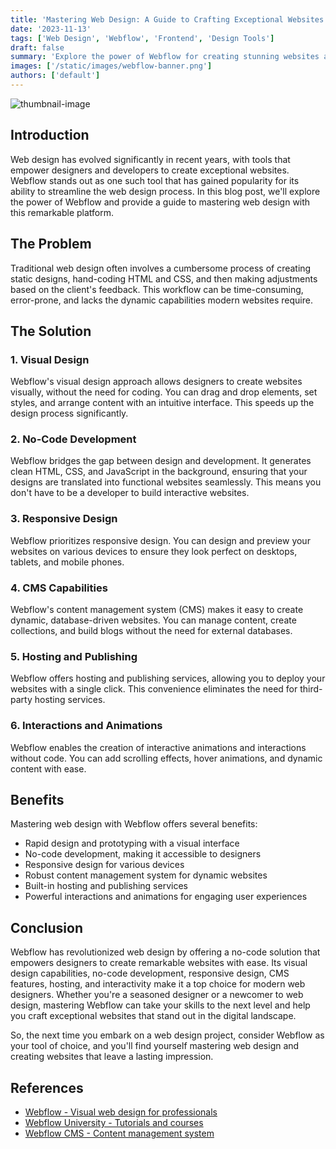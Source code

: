 ```yaml
---
title: 'Mastering Web Design: A Guide to Crafting Exceptional Websites with Webflow'
date: '2023-11-13'
tags: ['Web Design', 'Webflow', 'Frontend', 'Design Tools']
draft: false
summary: 'Explore the power of Webflow for creating stunning websites and mastering web design.'
images: ['/static/images/webflow-banner.png']
authors: ['default']
---
```



![thumbnail-image](/static/images/webflow-banner.png)

## Introduction

Web design has evolved significantly in recent years, with tools that empower designers and developers to create exceptional websites. Webflow stands out as one such tool that has gained popularity for its ability to streamline the web design process. In this blog post, we'll explore the power of Webflow and provide a guide to mastering web design with this remarkable platform.

## The Problem

Traditional web design often involves a cumbersome process of creating static designs, hand-coding HTML and CSS, and then making adjustments based on the client's feedback. This workflow can be time-consuming, error-prone, and lacks the dynamic capabilities modern websites require.

## The Solution

### 1. Visual Design

Webflow's visual design approach allows designers to create websites visually, without the need for coding. You can drag and drop elements, set styles, and arrange content with an intuitive interface. This speeds up the design process significantly.

### 2. No-Code Development

Webflow bridges the gap between design and development. It generates clean HTML, CSS, and JavaScript in the background, ensuring that your designs are translated into functional websites seamlessly. This means you don't have to be a developer to build interactive websites.

### 3. Responsive Design

Webflow prioritizes responsive design. You can design and preview your websites on various devices to ensure they look perfect on desktops, tablets, and mobile phones.

### 4. CMS Capabilities

Webflow's content management system (CMS) makes it easy to create dynamic, database-driven websites. You can manage content, create collections, and build blogs without the need for external databases.

### 5. Hosting and Publishing

Webflow offers hosting and publishing services, allowing you to deploy your websites with a single click. This convenience eliminates the need for third-party hosting services.

### 6. Interactions and Animations

Webflow enables the creation of interactive animations and interactions without code. You can add scrolling effects, hover animations, and dynamic content with ease.

## Benefits

Mastering web design with Webflow offers several benefits:

- Rapid design and prototyping with a visual interface
- No-code development, making it accessible to designers
- Responsive design for various devices
- Robust content management system for dynamic websites
- Built-in hosting and publishing services
- Powerful interactions and animations for engaging user experiences

## Conclusion

Webflow has revolutionized web design by offering a no-code solution that empowers designers to create remarkable websites with ease. Its visual design capabilities, no-code development, responsive design, CMS features, hosting, and interactivity make it a top choice for modern web designers. Whether you're a seasoned designer or a newcomer to web design, mastering Webflow can take your skills to the next level and help you craft exceptional websites that stand out in the digital landscape.

So, the next time you embark on a web design project, consider Webflow as your tool of choice, and you'll find yourself mastering web design and creating websites that leave a lasting impression.

## References

- [Webflow - Visual web design for professionals](https://webflow.com/)
- [Webflow University - Tutorials and courses](https://university.webflow.com/)
- [Webflow CMS - Content management system](https://webflow.com/cms)


<SocialAccounts />